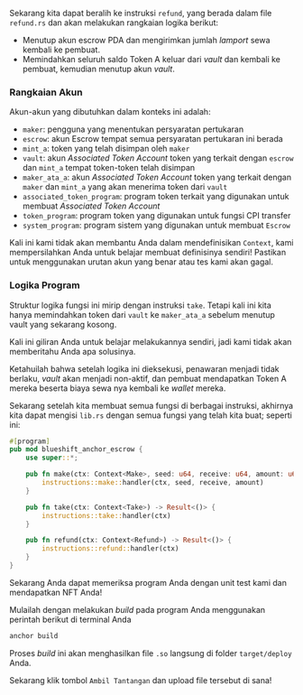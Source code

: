 
<ArticleSection name="Fungsi Refund" id="refund" level="h2" />

Sekarang kita dapat beralih ke instruksi `refund`, yang berada dalam file `refund.rs` dan akan melakukan rangkaian logika berikut:

- Menutup akun escrow PDA dan mengirimkan jumlah _lamport_ sewa kembali ke pembuat.
- Memindahkan seluruh saldo Token A keluar dari _vault_ dan kembali ke pembuat, kemudian menutup akun _vault_.

### Rangkaian Akun

Akun-akun yang dibutuhkan dalam konteks ini adalah:

- `maker`: pengguna yang menentukan persyaratan pertukaran
- `escrow`: akun Escrow tempat semua persyaratan pertukaran ini berada
- `mint_a`: token yang telah disimpan oleh `maker`
- `vault`: akun _Associated Token Account_ token yang terkait dengan `escrow` dan `mint_a` tempat token-token telah disimpan
- `maker_ata_a`: akun _Associated Token Account_ token yang terkait dengan `maker` dan `mint_a` yang akan menerima token dari `vault`
- `associated_token_program`: program token terkait yang digunakan untuk membuat _Associated Token Account_
- `token_program`: program token yang digunakan untuk fungsi CPI transfer
- `system_program`: program sistem yang digunakan untuk membuat `Escrow`

Kali ini kami tidak akan membantu Anda dalam mendefinisikan `Context`, kami mempersilahkan Anda untuk belajar membuat definisinya sendiri! Pastikan untuk menggunakan urutan akun yang benar atau tes kami akan gagal.

### Logika Program

Struktur logika fungsi ini mirip dengan instruksi `take`. Tetapi kali ini kita hanya memindahkan token dari `vault` ke `maker_ata_a` sebelum menutup vault yang sekarang kosong.

Kali ini giliran Anda untuk belajar melakukannya sendiri, jadi kami tidak akan memberitahu Anda apa solusinya.

Ketahuilah bahwa setelah logika ini dieksekusi, penawaran menjadi tidak berlaku, _vault_ akan menjadi non-aktif, dan pembuat mendapatkan Token A mereka beserta biaya sewa nya kembali ke _wallet_ mereka.

<ArticleSection name="Titik Masuk (Entrypoint)" id="entrypoint" level="h2" />

Sekarang setelah kita membuat semua fungsi di berbagai instruksi, akhirnya kita dapat mengisi `lib.rs` dengan semua fungsi yang telah kita buat; seperti ini:

```rust
#[program]
pub mod blueshift_anchor_escrow {
    use super::*;

    pub fn make(ctx: Context<Make>, seed: u64, receive: u64, amount: u64) -> Result<()> {
        instructions::make::handler(ctx, seed, receive, amount)
    }

    pub fn take(ctx: Context<Take>) -> Result<()> {
        instructions::take::handler(ctx)
    }

    pub fn refund(ctx: Context<Refund>) -> Result<()> {
        instructions::refund::handler(ctx)
    }
}
```

<ArticleSection name="Conclusion" id="conclusion" level="h2" />

Sekarang Anda dapat memeriksa program Anda dengan unit test kami dan mendapatkan NFT Anda!

Mulailah dengan melakukan _build_ pada program Anda menggunakan perintah berikut di terminal Anda

```bash
anchor build
```

Proses _build_ ini akan menghasilkan file `.so` langsung di folder `target/deploy` Anda.

Sekarang klik tombol `Ambil Tantangan` dan upload file tersebut di sana!
